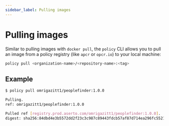 ```yaml
---
sidebar_label: Pulling images
---
```


# Pulling images

Similar to pulling images with `docker pull`, the `policy` CLI allows you to pull an image
from a policy registry (like `apcr` or `opcr.io`) to your local machine:

```bash
policy pull <organization-name>/<repository-name>:<tag>
```

## Example

```bash
$ policy pull omrigazitt1/peoplefinder:1.0.0

Pulling.
ref: omrigazitt1/peoplefinder:1.0.0

Pulled ref [registry.prod.aserto.com/omrigazitt1/peoplefinder:1.0.0].
digest: sha256:84dbd4e3b5572dd2f23c3c987c89443fdcb57af87d714ea296fc552192fb17e9
```
